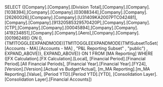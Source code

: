 SELECT {[Company].[Company].[Division Total],[Company].[Company].[1038394],[Company].[Company].[03088344],[Company].[Company].[26260026],[Company].[Company].[U31409KA2007PTC042481],[Company].[Company].[91320585329570420P],[Company].[Company].[CTP],[Company].[Company].[00045894],[Company].[Company].[419234851],[Company].[Company].[Aero],[Company].[Company].[00196249]} ON 0, {TM1TOGGLEEXPANDMODE({TM1TOGGLEEXPANDMODE(TM1SubsetToSet([Accounts - MA].[Accounts - MA] , "P&L Reporting Subset" , "public") , EXPAND_ABOVE)}, EXPAND_ABOVE)} ON 1 FROM [MA Reporting] WHERE ([FX Calculation].[FX Calculation].[Local], [Financial Period].[Financial Period].[All Financial Periods], [Financial Year].[Financial Year].[FY24], [Version].[Version].[Actual vs Budget^Actual], [m_MA Reporting].[m_MA Reporting].[Value], [Period YTD].[Period YTD].[YTD], [Consolidation Layer].[Consolidation Layer].[Financial Accounts])